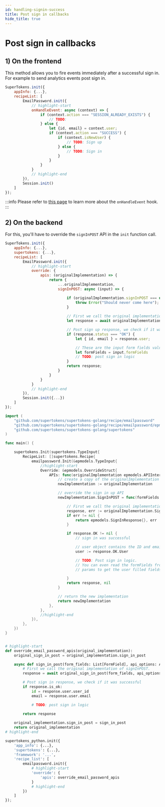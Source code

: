 ```yaml
---
id: handling-signin-success
title: Post sign in callbacks
hide_title: true
---
```



# Post sign in callbacks

## 1) On the frontend

This method allows you to fire events immediately after a successful sign in. For example to send analytics events post sign in.

<FrontendSDKTabs>
<TabItem value="reactjs">

```jsx
SuperTokens.init({
    appInfo: {...},
    recipeList: [
        EmailPassword.init({
            // highlight-start
            onHandleEvent: async (context) => {
                if (context.action === "SESSION_ALREADY_EXISTS") {
                    // TODO:
                } else {
                    let {id, email} = context.user;
                    if (context.action === "SUCCESS") {
                        if (context.isNewUser) {
                            // TODO: Sign up
                        } else {
                            // TODO: Sign in
                        }
                    }
                }
            }
            // highlight-end
        }),
        Session.init()
    ]
});
```

:::info
Please refer to [this page](../advanced-customizations/frontend-hooks/handle-event) to learn more about the `onHandleEvent` hook.
:::

</TabItem>
</FrontendSDKTabs>


## 2) On the backend

For this, you'll have to override the `signInPOST` API in the `init` function call.

<BackendSDKTabs>
<TabItem value="nodejs">

```jsx
SuperTokens.init({
    appInfo: {...},
    supertokens: {...},
    recipeList: [
        EmailPassword.init({
            // highlight-start
            override: {
                apis: (originalImplementation) => {
                    return {
                        ...originalImplementation,
                        signInPOST: async (input) => {

                            if (originalImplementation.signInPOST === undefined) {
                                throw Error("Should never come here");
                            }
                            
                            // First we call the original implementation of signInPOST.
                            let response = await originalImplementation.signInPOST(input);

                            // Post sign up response, we check if it was successful
                            if (response.status === "OK") {
                                let { id, email } = response.user;

                                // These are the input form fields values that the user used while signing in
                                let formFields = input.formFields
                                // TODO: post sign in logic
                            }
                            return response;
                        }
                    }
                }
            }
            // highlight-end
        }),
        Session.init({...})
    ]
});
```
</TabItem>
<TabItem value="go">

```go
import (
	"github.com/supertokens/supertokens-golang/recipe/emailpassword"
	"github.com/supertokens/supertokens-golang/recipe/emailpassword/epmodels"
	"github.com/supertokens/supertokens-golang/supertokens"
)

func main() {

	supertokens.Init(supertokens.TypeInput{
		RecipeList: []supertokens.Recipe{
			emailpassword.Init(&epmodels.TypeInput{
				//highlight-start
				Override: &epmodels.OverrideStruct{
					APIs: func(originalImplementation epmodels.APIInterface) epmodels.APIInterface {
						// create a copy of the originalImplementation
						newImplementation := originalImplementation

						// override the sign in up API
						newImplementation.SignInPOST = func(formFields []epmodels.TypeFormField, options epmodels.APIOptions) (epmodels.SignInResponse, error) {

							// First we call the original implementation of SignInUpPOST.
							response, err := originalImplementation.SignInPOST(formFields, options)
							if err != nil {
								return epmodels.SignInResponse{}, err
							}

							if response.OK != nil {
								// sign in was successful

								// user object contains the ID and email
								user := response.OK.User

								// TODO: Post sign in logic.
								// You can even read the formFields from the input
								// params to get the user filled fields.

							}
							return response, nil
						}

						// return the new implementation
						return newImplementation
					},
				},
				//highlight-end
			}),
		},
	})
}
```

</TabItem>
<TabItem value="python">

```python

# highlight-start
def override_email_password_apis(original_implementation):
	original_sign_in_post = original_implementation.sign_in_post

	async def sign_in_post(form_fields: List[FormField], api_options: APIOptions):
		# First we call the original implementation of signInPOST.
		response = await original_sign_in_post(form_fields, api_options)

        # Post sign in response, we check if it was successful
        if response.is_ok:
            id = response.user.user_id
            email = response.user.email

            # TODO: post sign in logic

        return response
	
	original_implementation.sign_in_post = sign_in_post
	return original_implementation
# highlight-end

supertokens_python.init({
    'app_info': {...},
    'supertokens': {...},
	'framework': '...',
    'recipe_list': [
        emailpassword.init({
            # highlight-start
            'override': {
                'apis': override_email_password_apis
            }
            # highlight-end
        })
    ]
});
```

</TabItem>
</BackendSDKTabs>